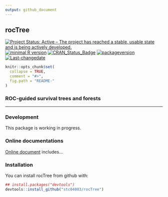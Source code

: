 ```yaml
---
output: github_document
---
```


**rocTree**
---

[![Project Status: Active – The project has reached a stable, usable state and is being actively developed.](http://www.repostatus.org/badges/latest/active.svg)](http://www.repostatus.org/#active)
[![minimal R version](https://img.shields.io/badge/R%3E%3D-3.4.0-6666ff.svg)](https://cran.r-project.org/)
[![CRAN_Status_Badge](http://www.r-pkg.org/badges/version/rocTree)](https://cran.r-project.org/package=rocTree)
[![packageversion](https://img.shields.io/badge/Package%20version-0.99.7-orange.svg?style=flat-square)](commits/master)
[![Last-changedate](https://img.shields.io/badge/last%20change-`r gsub('-', '--', Sys.Date())`-yellowgreen.svg)](/commits/master)

<!-- README.md is generated from README.Rmd. Please edit that file -->

```r
knitr::opts_chunk$set(
  collapse = TRUE,
  comment = "#>",
  fig.path = "README-"
)
```

### ROC-guided survival trees and forests
***

### Development

This package is working in progress.

### Online documentations
[Online document](https://www.sychiou.com/rocTree/) includes...

### Installation

You can install rocTree from github with:

```r
## install.packages("devtools")
devtools::install_github("stc04003/rocTree")
```
